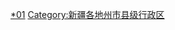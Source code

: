 {{Catnav|頁面分類|...|中国各省行政区划|新疆行政区划|新疆县级行政区}}
{{Catnav|頁面分類|...|新疆行政区划|新疆地级行政区|喀什|喀什行政区划}}
{{Catnav|頁面分類|...|地级行政区|地区 (中国行政区划)|喀什|喀什行政区划}}
{{catmore|喀什地区|新疆维吾尔自治区喀什地区}}

[[Category:喀什行政区划|*01]]
[[Category:新疆各地州市县级行政区|Category:新疆各地州市县级行政区]]